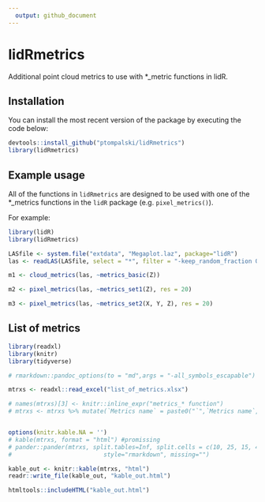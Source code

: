 ```yaml
---
  output: github_document
---
```

  
  <!-- README.md is generated from README.Rmd. Please edit that file -->
  
# lidRmetrics
Additional point cloud metrics to use with *_metric functions in lidR. 


## Installation 

You can install the most recent version of the package by executing the code below:

```r
devtools::install_github("ptompalski/lidRmetrics")
library(lidRmetrics)
```


## Example usage

All of the functions in `lidRmetrics` are designed to be used with one of the *_metrics functions in the `lidR` package (e.g. `pixel_metrics()`). 

For example:

```r
library(lidR)
library(lidRmetrics)

LASfile <- system.file("extdata", "Megaplot.laz", package="lidR")
las <- readLAS(LASfile, select = "*", filter = "-keep_random_fraction 0.5")

m1 <- cloud_metrics(las, ~metrics_basic(Z))

m2 <- pixel_metrics(las, ~metrics_set1(Z), res = 20)

m3 <- pixel_metrics(las, ~metrics_set2(X, Y, Z), res = 20)
```

## List of metrics


```r
library(readxl)
library(knitr)
library(tidyverse)

# rmarkdown::pandoc_options(to = "md",args = "-all_symbols_escapable")

mtrxs <- readxl::read_excel("list_of_metrics.xlsx")

# names(mtrxs)[3] <- knitr::inline_expr("metrics_* function")
# mtrxs <- mtrxs %>% mutate(`Metrics name` = paste0("`",`Metrics name`,"`"))


options(knitr.kable.NA = '')
# kable(mtrxs, format = "html") #promissing
# pander::pander(mtrxs, split.tables=Inf, split.cells = c(10, 25, 15, 40),
#                          style="rmarkdown", missing="")

kable_out <- knitr::kable(mtrxs, "html")
readr::write_file(kable_out, "kable_out.html")


```



```r
htmltools::includeHTML("kable_out.html")
```


